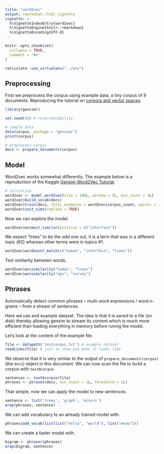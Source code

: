 ```yaml
---
title: "word2vec"
output: rmarkdown::html_vignette
vignette: >
  %\VignetteIndexEntry{word2vec}
  %\VignetteEngine{knitr::rmarkdown}
  %\VignetteEncoding{UTF-8}
---
```


```r
knitr::opts_chunk$set(
  collapse = TRUE,
  comment = "#>"
)

reticulate::use_virtualenv("../env")
```

## Preprocessing

First we preprocess the corpus using example data, a tiny corpus of 9 documents. Reproducing the tutorial on [corpora and vector spaces](https://radimrehurek.com/gensim/tut1.html).

```r
library(gensimr)

set.seed(42) # rerproducability

# sample data
data(corpus, package = "gensimr")
print(corpus)

# preprocess corpus
docs <- prepare_documents(corpus)
```

## Model

Word2vec works somewhat differently. The example below is a reproduction of the Kaggle [Gensim Word2Vec Tutorial](https://www.kaggle.com/pierremegret/gensim-word2vec-tutorial#Training-the-model).

```r
# initialise
word2vec <- model_word2vec(size = 100L, window = 5L, min_count = 1L)
word2vec$build_vocab(docs) 
word2vec$train(docs, total_examples = word2vec$corpus_count, epochs = 20L)
word2vec$init_sims(replace = TRUE)
```

Now we can explore the model.

```r
word2vec$wv$most_similar(positive = c("interface"))
```

We expect "trees" to be the odd one out, it is a term that was in a different topic (\#2) whereas other terms were in topics \#1.

```r
word2vec$wv$doesnt_match(c("human", "interface", "trees"))
```

Test similarity between words.

```r
word2vec$wv$similarity("human", "trees")
word2vec$wv$similarity("eps", "survey")
```

## Phrases

Automatically detect common phrases – multi-word expressions / word n-grams – from a stream of sentences.

Here we use and example dataset. The idea is that it is saved to a file (on disk) thereby allowing gensim to stream its content which is much more efficient than loading everything in memory before runnig the model.

Let's look at the content of the example file.

```r
file <- datapath('testcorpus.txt') # example dataset
readLines(file) # just to show you what it looks like
```

We observe that it is very similar to the output of `prepare_documents(corpus)` (the `docs`) object in this document. We can now scan the file to build a corpus with `text8corpus`

```r
sentences <- text8corpus(file)
phrases <- phrases(docs, min_count = 1L, threshold = 1L)
```

That simple, now we can apply the model to new sentences.

```r
sentence <- list('trees', 'graph', 'minors')
wrap(phrases, sentence)
```

We can add vocabulary to an already trained model with.

```r
phrases$add_vocab(list(list("hello", "world"), list("meow")))
```

We can create a faster model with.

```r
bigram <- phraser(phrases)
wrap(bigram, sentence)
```